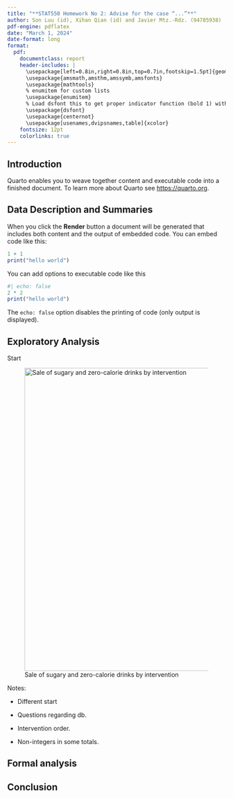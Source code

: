 ```yaml
---
title: "**STAT550 Homework No 2: Advise for the case “...”**"
author: Son Luu (id), Xihan Qian (id) and Javier Mtz.-Rdz. (94785938)
pdf-engine: pdflatex
date: "March 1, 2024"
date-format: long
format: 
  pdf:
    documentclass: report
    header-includes: |
      \usepackage[left=0.8in,right=0.8in,top=0.7in,footskip=1.5pt]{geometry} 
      \usepackage{amsmath,amsthm,amssymb,amsfonts}
      \usepackage{mathtools}
      % enumitem for custom lists
      \usepackage{enumitem}
      % Load dsfont this to get proper indicator function (bold 1) with        \mathds{1}:
      \usepackage{dsfont}
      \usepackage{centernot}
      \usepackage[usenames,dvipsnames,table]{xcolor}
    fontsize: 12pt
    colorlinks: true
---
```


## Introduction

Quarto enables you to weave together content and executable code into a finished document. To learn more about Quarto see <https://quarto.org>.

## Data Description and Summaries

When you click the **Render** button a document will be generated that includes both content and the output of embedded code. You can embed code like this:

```r
1 + 1
print("hello world")
```

You can add options to executable code like this

```r
#| echo: false
2 * 2
print("hello world")
```

The `echo: false` option disables the printing of code (only output is displayed).

## Exploratory Analysis

Start 

![Sale of sugary and zero-calorie drinks by intervention](../figs/eda_1.png){width="700"} 



Notes:

-   Different start

-   Questions regarding db.

-   Intervention order.

-   Non-integers in some totals.

## Formal analysis

## Conclusion
